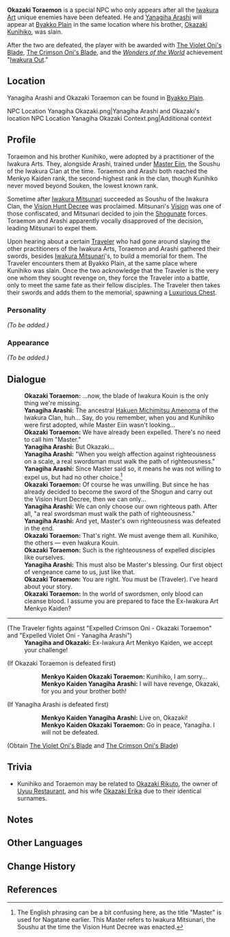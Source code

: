 {{Meta
<!-- Remove this template after adding the missing info -->
|missing_NPC_profile  = yes
}}
{{Character Infobox
|type             = NPC
|deceased         = Killed by Traveler in [[Iwakura Art's Downfall]]
|image            = NPC Okazaki Toraemon.png
|region           = Inazuma
|affiliation      = Iwakura Clan
|affiliationNote  = formerly
|title            = Expelled Crimson [[Oni]]
|title2           = Menkyo Kaiden
|sibling          = Okazaki Kunihiko
}}
'''Okazaki Toraemon''' {{Lang|ja=岡崎寅衛門}} is a special NPC who only appears after all the [[Iwakura Clan|Iwakura Art]] unique enemies have been defeated. He and [[Yanagiha Arashi]] will appear at [[Byakko Plain]] in the same location where his brother, [[Okazaki Kunihiko]], was slain.

After the two are defeated, the player with be awarded with [[The Violet Oni's Blade]], [[The Crimson Oni's Blade]], and the ''[[Wonders of the World]]'' achievement "[[Iwakura Out]]."

==Location==
Yanagiha Arashi and Okazaki Toraemon can be found in [[Byakko Plain]].
<gallery hideaddbutton="true" captionalign="center">
NPC Location Yanagiha Okazaki.png|Yanagiha Arashi and Okazaki's location
NPC Location Yanagiha Okazaki Context.png|Additional context
</gallery>

==Profile==
Toraemon and his brother Kunihiko, were adopted by a practitioner of the Iwakura Arts. They, alongside Arashi, trained under [[Eiin|Master Eiin]], the Soushu of the Iwakura Clan at the time. Toraemon and Arashi both reached the Menkyo Kaiden rank, the second-highest rank in the clan, though Kunihiko never moved beyond Souken, the lowest known rank.

Sometime after [[Iwakura Mitsunari]] succeeded as Soushu of the Iwakura Clan, the [[Vision Hunt Decree]] was proclaimed. Mitsunari's [[Vision]] was one of those confiscated, and Mitsunari decided to join the [[Shogunate]] forces. Toraemon and Arashi apparently vocally disapproved of the decision, leading Mitsunari to expel them.

Upon hearing about a certain [[Traveler]] who had gone around slaying the other practitioners of the Iwakura Arts, Toraemon and Arashi gathered their swords, besides [[Iwakura Mitsunari]]'s, to build a memorial for them. The Traveler encounters them at Byakko Plain, at the same place where Kunihiko was slain. Once the two acknowledge that the Traveler is the very one whom they sought revenge on, they force the Traveler into a battle, only to meet the same fate as their fellow disciples. The Traveler then takes their swords and adds them to the memorial, spawning a [[Luxurious Chest]].

===Personality===
''(To be added.)''

===Appearance===
''(To be added.)''

==Dialogue==
{{Dialogue start}}
:'''Okazaki Toraemon:''' ...now, the blade of Iwakura Kouin is the only thing we're missing.
:'''Yanagiha Arashi:''' The ancestral [[Hakuen Michimitsu Amenoma]] of the Iwakura Clan, huh... Say, do you remember, when you and Kunihiko were first adopted, while Master Eiin wasn't looking...
:'''Okazaki Toraemon:''' We have already been expelled. There's no need to call him "Master."
:'''Yanagiha Arashi:''' But Okazaki...
:'''Yanagiha Arashi:''' "When you weigh affection against righteousness on a scale, a real swordsman must walk the path of righteousness."
:'''Yanagiha Arashi:''' Since Master said so, it means he was not willing to expel us, but had no other choice.<ref group="Note">The English phrasing can be a bit confusing here, as the title "Master" is used for Nagatane earlier. This Master refers to Iwakura Mitsunari, the Soushu at the time the Vision Hunt Decree was enacted.</ref>
:'''Okazaki Toraemon:''' Of course he was unwilling. But since he has already decided to become the sword of the Shogun and carry out the Vision Hunt Decree, then we can only...
:'''Yanagiha Arashi:''' We can only choose our own righteous path. After all, "a real swordsman must walk the path of righteousness."
:'''Yanagiha Arashi:''' And yet, Master's own righteousness was defeated in the end.
:'''Okazaki Toraemon:''' That's right. We must avenge them all. Kunihiko, the others &mdash; even Iwakura Kouin.
:'''Okazaki Toraemon:''' Such is the righteousness of expelled disciples like ourselves.
:'''Yanagiha Arashi:''' This must also be Master's blessing. Our first object of vengeance came to us, just like that.
:'''Okazaki Toraemon:''' You are right. You must be (Traveler). I've heard about your story.
:'''Okazaki Toraemon:''' In the world of swordsmen, only blood can cleanse blood. I assume you are prepared to face the Ex-Iwakura Art Menkyo Kaiden?
----
;(The Traveler fights against "Expelled Crimson Oni - Okazaki Toraemon" and "Expelled Violet Oni - Yanagiha Arashi")
:'''Yanagiha and Okazaki:''' Ex-Iwakura Art Menkyo Kaiden, we accept your challenge!

;(If Okazaki Toraemon is defeated first)
::'''Menkyo Kaiden Okazaki Toraemon:''' Kunihiko, I am sorry...
::'''Menkyo Kaiden Yanagiha Arashi:''' I will have revenge, Okazaki, for you and your brother both!
:;(Upon defeating Yanagiha Arashi)
::'''Menkyo Kaiden Yanagiha Arashi:''' Like the kiss of snow... So this is the taste of a blade?

;(If Yanagiha Arashi is defeated first)
::'''Menkyo Kaiden Yanagiha Arashi:''' Live on, Okazaki!
::'''Menkyo Kaiden Okazaki Toraemon:''' Go in peace, Yanagiha. I will not be defeated.
:;(Upon defeating Okazaki Toraemon)
::'''Menkyo Kaiden Okazaki Toraemon:''' So my justice... was such a deplorable thing?
;(Obtain [[The Violet Oni's Blade]] and [[The Crimson Oni's Blade]])
{{Dialogue end}}

==Trivia==
*Kunihiko and Toraemon may be related to [[Okazaki Rikuto]], the owner of [[Uyuu Restaurant]], and his wife [[Okazaki Erika]] due to their identical surnames.

==Notes==
{{Reflist|note=1}}

==Other Languages==
{{Other Languages
|default_hidden = 1
|en      = Okazaki Toraemon
|zhs     = 冈崎寅卫门
|zhs_rm  = Gāngqí Yínwèimén
|zht     = 岡崎寅衛門
|zht_rm  = Gāngqí Yínwèimén
|ja      = 岡崎寅衛門
|ja_rm   = Okazaki Toraemon
|ko      = 오카자키 토라에몬
|ko_rm   = Okajaki Toraemon
|es      = Okazaki Toraemon
|fr      = Okazaki Toraemon
|ru      = Окадзаки Тораэмон
|th      = Okazaki Toraemon
|vi      = Okazaki Toraemon
|de      = Okazaki Toraemon
|id      = Okazaki Toraemon
|pt      = Okazaki Toraemon
}}

==Change History==
{{Change History|2.0}}

==References==
{{Reflist}}
